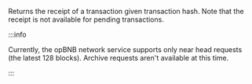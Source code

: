 Returns the receipt of a transaction given transaction hash. Note that the receipt is not available for pending transactions.

:::info

Currently, the opBNB network service supports only near head requests (the latest 128 blocks).
Archive requests aren't available at this time.

:::